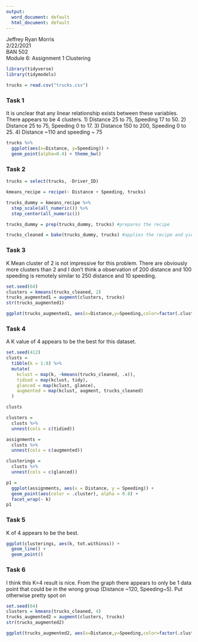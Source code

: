 ---
output:
  word_document: default
  html_document: default
---


Jeffrey Ryan Morris  
2/22/2021  
BAN 502  
Module 6: Assignment 1 Clustering



```{r include=FALSE}
library(tidyverse)
library(tidymodels)
```

```{r}
trucks = read.csv("trucks.csv")
```


### Task 1

It is unclear that any linear relationship exists between these variables. 
There appears to be 4 clusters. 
1) Distance 25 to 75, Speeding 17 to 50.
2) Distance 25 to 75, Speeding 0 to 17.
3) Distance 150 to 200, Speeding 0 to 25.
4) Distance ~110 and speeding ~ 75

```{r}
trucks %>% 
  ggplot(aes(x=Distance, y=Speeding)) +
  geom_point(alpha=0.4) + theme_bw()
```

### Task 2

```{r}
trucks = select(trucks, -Driver_ID)

kmeans_recipe = recipe(~ Distance + Speeding, trucks) 

trucks_dummy = kmeans_recipe %>% 
  step_scale(all_numeric()) %>%
  step_center(all_numeric()) 

trucks_dummy = prep(trucks_dummy, trucks) #prepares the recipe

trucks_cleaned = bake(trucks_dummy, trucks) #applies the recipe and yields a data frame
```

### Task 3

K Mean cluster of 2 is not impressive for this problem.  There are obviously more clusters than 2 and I don't think a observation of 200 distance and 100 speeding is remotely similar to 250 distance and 10 speeding.

```{r}
set.seed(64)
clusters = kmeans(trucks_cleaned, 2)
trucks_augmented1 = augment(clusters, trucks)
str(trucks_augmented1)
```
```{r}

ggplot(trucks_augmented1, aes(x=Distance,y=Speeding,color=factor(.cluster))) + geom_point()

```

### Task 4

A K value of 4 appears to be the best for this dataset.



```{r}
set.seed(412)
clusts = 
  tibble(k = 1:8) %>%
  mutate(
    kclust = map(k, ~kmeans(trucks_cleaned, .x)),
    tidied = map(kclust, tidy),
    glanced = map(kclust, glance),
    augmented = map(kclust, augment, trucks_cleaned)
  )

clusts
```
```{r}
clusters = 
  clusts %>%
  unnest(cols = c(tidied))

assignments = 
  clusts %>% 
  unnest(cols = c(augmented))

clusterings = 
  clusts %>%
  unnest(cols = c(glanced))
```

```{r}
p1 = 
  ggplot(assignments, aes(x = Distance, y = Speeding)) +
  geom_point(aes(color = .cluster), alpha = 0.8) + 
  facet_wrap(~ k)
p1
```

### Task 5

K of 4 appears to be the best.

```{r}
ggplot(clusterings, aes(k, tot.withinss)) +
  geom_line() +
  geom_point()
```

### Task 6
I think this K=4 result is nice. From the graph there appears to only be 1 data point that could be in the wrong group (Distance ~120, Speeding~5). Put otherwise pretty spot on
```{r}
set.seed(64)
clusters = kmeans(trucks_cleaned, 4)
trucks_augmented2 = augment(clusters, trucks)
str(trucks_augmented2)
```

```{r}
ggplot(trucks_augmented2, aes(x=Distance,y=Speeding,color=factor(.cluster))) + geom_point()

```

